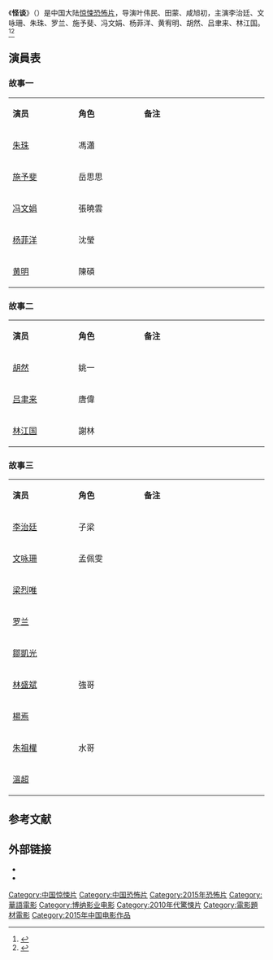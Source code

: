 {{Otheruses|subject=2015年电影《怪谈》|other=其他同名条目|怪谈}}
{{电影信息框
| 片名     = 怪谈
| 电影原名 = ''{{lang|en|Tales of Mystery}}''
| 图像     = Tales of Mystery poster.jpg
| 图像说明 = 海报
| 导演     = [[叶伟民|叶伟民]]<br>[[田蒙|田蒙]]<br>[[咸旭初|咸旭初]]
| 监制     = [[文隽|文隽]]
| 制片     = [[许一顶|许一顶]]
| 编剧     = 丁小洋
| 剧本     = 
| 原著     = 
| 主演     = [[李治廷|李治廷]]<br>[[文咏珊|文咏珊]]<br>[[朱珠|朱珠]]
| 主题曲   = 
| 片头曲   = 
| 片尾曲   = 
| 配乐     = 
| 摄影     = 
| 剪辑     = 
| 制片商   = [[和润影视|和润影视]]<br>[[博纳影业|博纳影业]]<br>[[时代影响力|时代影响力]]<br>[[安徽金牛影视|安徽金牛影视]]
| 发行商   = 博纳影业<br>和润超凡
| 上映日期 = {{Film date|2015|1|23|中国大陆}}
| 片长     = 89分钟
| 产地     = {{CHNML}}
| 语言     = 普通话
| 公映許可 = {{電審|故|2014|470}}
| 预算     = 
| 票房     = 
| 前集     = 
| 续集     = 
}}
《'''怪谈'''》（{{lang-en|''Tales of Mystery''}}）是中国大陆[[惊悚片|惊悚]][[恐怖片|恐怖片]]，导演叶伟民、田蒙、咸旭初，主演李治廷、文咏珊、朱珠、罗兰、施予斐、冯文娟、杨菲洋、黄宥明、胡然、吕聿来、林江国。<ref>{{cite news |author= |url=http://fun.youth.cn/2014/1229/837474.shtml |title=《怪谈》定档1月29 李治廷隔空约会文咏珊 |newspaper=中国青年网 |date=2014-12-29|accessdate=2015-01-11 |archive-url=https://web.archive.org/web/20150111164246/http://fun.youth.cn/2014/1229/837474.shtml |archive-date=2015-01-11 |dead-url=yes}}</ref><ref>{{cite news|author=|url=http://www.hb.xinhuanet.com/2014-12/02/c_1113489366.htm|title=《怪谈》首发概念海报 “81号”幕后班底再集结|newspaper=新华网|accessdate=2015-01-11|date=2014-12-02|deadurl=yes|archiveurl=https://web.archive.org/web/20150111104117/http://www.hb.xinhuanet.com/2014-12/02/c_1113489366.htm|archivedate=2015-01-11}}</ref>

==演員表==
===故事一===
{|class="wikitable" width="20%"
|- style="background:cornflowerblue; color:white" align=center
|style="width:5%"|'''演员'''||style="width:5%"|'''角色'''||style="width:10%"|'''备注'''
|- 
|[[朱珠|朱珠]]||馮瀟||
|-
| [[施予斐|施予斐]]||岳思思||
|-
| [[冯文娟|冯文娟]]||張曉雲||
|-
| [[杨菲洋|杨菲洋]]||沈瑩||
|- 
| [[黄宥明_(演员)|黄明]]||陳碩||
|}

===故事二===
{|class="wikitable" width="20%"
|- style="background:cornflowerblue; color:white" align=center
|style="width:5%"|'''演员'''||style="width:5%"|'''角色'''||style="width:10%"|'''备注'''
|- 
| [[胡然|胡然]]||姚一||
|-
| [[吕聿来|吕聿来]]||唐偉||
|-
| [[林江国|林江国]]||謝林||
|}

===故事三===
{|class="wikitable" width="20%"
|- style="background:cornflowerblue; color:white" align=center
|style="width:5%"|'''演员'''||style="width:5%"|'''角色'''||style="width:10%"|'''备注'''
|-
|[[李治廷|李治廷]]||子梁||
|-
|[[文咏珊|文咏珊]]||孟佩雯||
|-
|[[梁烈唯|梁烈唯]]||{{lang|en|Sam}}||
|-
|[[羅蘭_(香港)|罗兰]]||||
|-
|[[鄒凱光|鄒凱光]]||||
|-
|[[林盛斌|林盛斌]]||強哥||
|-
|[[楊焉|楊焉]]||{{lang|en|Lulu}}||
|-
|[[朱祖權|朱祖權]]||水哥||
|-
|[[溫超|溫超]]||||   
|}

==参考文献==
{{reflist}}

== 外部链接==
* {{douban}}
* {{Mtime|218897}}

{{DEFAULTSORT:G怪谈}}
[[Category:中国惊悚片|Category:中国惊悚片]]
[[Category:中国恐怖片|Category:中国恐怖片]]
[[Category:2015年恐怖片|Category:2015年恐怖片]]
[[Category:華語電影|Category:華語電影]]
[[Category:博纳影业电影|Category:博纳影业电影]]
[[Category:2010年代驚悚片|Category:2010年代驚悚片]]
[[Category:電影題材電影|Category:電影題材電影]]
[[Category:2015年中国电影作品|Category:2015年中国电影作品]]